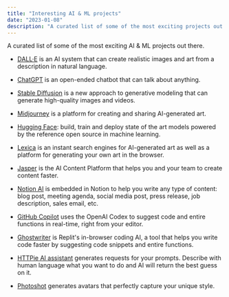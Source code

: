```yaml
---
title: "Interesting AI & ML projects"
date: "2023-01-08"
description: "A curated list of some of the most exciting projects out there."
---
```


A curated list of some of the most exciting AI & ML projects out there.

- [DALL·E](https://openai.com/dall-e-2) is an AI system that can create realistic images and art from a description in natural language.

- [ChatGPT](https://chat.openai.com/chat) is an open-ended chatbot that can talk about anything.

- [Stable Diffusion](https://stability.ai/blog/stable-diffusion-public-release) is a new approach to generative modeling that can generate high-quality images and videos.

- [Midjourney](https://www.midjourney.com/showcase/top) is a platform for creating and sharing AI-generated art.

- [Hugging Face](https://huggingface.co): build, train and deploy state of the art models powered by the reference open source in machine learning.

- [Lexica](https://lexica.art) is an instant search engines for AI-generated art as well as a platform for generating your own art in the browser.

- [Jasper](https://www.jasper.ai) is the AI Content Platform that helps you and your team to create content faster.

- [Notion AI](https://www.notion.so/product/ai) is embedded in Notion to help you write any type of content: blog post, meeting agenda, social media post, press release, job description, sales email, etc.

- [GitHub Copilot](https://github.com/features/copilot) uses the OpenAI Codex to suggest code and entire functions in real-time, right from your editor.

- [Ghostwriter](https://replit.com/site/ghostwriter) is Replit's in-browser coding AI, a tool that helps you write code faster by suggesting code snippets and entire functions.

- [HTTPie AI assistant](https://httpie.io) generates requests for your prompts. Describe with human language what you want to do and AI will return the best guess on it.

- [Photoshot](https://photoshot.app) generates avatars that perfectly capture your unique style.
